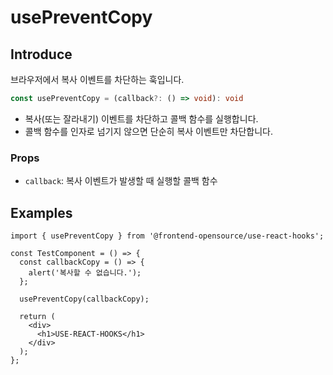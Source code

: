 # usePreventCopy

## Introduce

브라우저에서 복사 이벤트를 차단하는 훅입니다.

```ts
const usePreventCopy = (callback?: () => void): void
```

- 복사(또는 잘라내기) 이벤트를 차단하고 콜백 함수를 실행합니다.
- 콜백 함수를 인자로 넘기지 않으면 단순히 복사 이벤트만 차단합니다.

### Props

- `callback`: 복사 이벤트가 발생할 때 실행할 콜백 함수

## Examples

```tsx copy filename="TestComponent.tsx"
import { usePreventCopy } from '@frontend-opensource/use-react-hooks';

const TestComponent = () => {
  const callbackCopy = () => {
    alert('복사할 수 없습니다.');
  };

  usePreventCopy(callbackCopy);

  return (
    <div>
      <h1>USE-REACT-HOOKS</h1>
    </div>
  );
};
```
